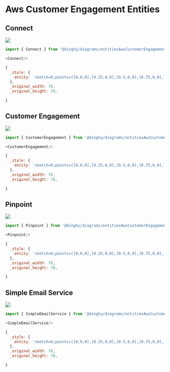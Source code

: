 
# Aws Customer Engagement Entities


## Connect

<Tabs>
  <TabItem value="Preview">

![](./connect.png#drawio)

  </TabItem>
  <TabItem value="Usage">
    
```js
import { Connect } from '@dinghy/diagrams/entitiesAwsCustomerEngagement'

<Connect/>
```

  </TabItem>
  <TabItem value="Definition">
    
```js
{
  _style: {
    entity: 'sketch=0;points=[[0,0,0],[0.25,0,0],[0.5,0,0],[0.75,0,0],[1,0,0],[0,1,0],[0.25,1,0],[0.5,1,0],[0.75,1,0],[1,1,0],[0,0.25,0],[0,0.5,0],[0,0.75,0],[1,0.25,0],[1,0.5,0],[1,0.75,0]];outlineConnect=0;fontColor=#232F3E;gradientColor=#4D72F3;gradientDirection=north;fillColor=#3334B9;strokeColor=#ffffff;dashed=0;verticalLabelPosition=bottom;verticalAlign=top;align=center;html=1;fontSize=12;fontStyle=0;aspect=fixed;shape=mxgraph.aws4.resourceIcon;resIcon=mxgraph.aws4.connect;',
  },
  _original_width: 78,
  _original_height: 78,

}
```

  </TabItem>
</Tabs>


## Customer Engagement

<Tabs>
  <TabItem value="Preview">

![](./customer-engagement.png#drawio)

  </TabItem>
  <TabItem value="Usage">
    
```js
import { CustomerEngagement } from '@dinghy/diagrams/entitiesAwsCustomerEngagement'

<CustomerEngagement/>
```

  </TabItem>
  <TabItem value="Definition">
    
```js
{
  _style: {
    entity: 'sketch=0;points=[[0,0,0],[0.25,0,0],[0.5,0,0],[0.75,0,0],[1,0,0],[0,1,0],[0.25,1,0],[0.5,1,0],[0.75,1,0],[1,1,0],[0,0.25,0],[0,0.5,0],[0,0.75,0],[1,0.25,0],[1,0.5,0],[1,0.75,0]];outlineConnect=0;fontColor=#232F3E;gradientColor=#4D72F3;gradientDirection=north;fillColor=#3334B9;strokeColor=#ffffff;dashed=0;verticalLabelPosition=bottom;verticalAlign=top;align=center;html=1;fontSize=12;fontStyle=0;aspect=fixed;shape=mxgraph.aws4.resourceIcon;resIcon=mxgraph.aws4.customer_engagement;',
  },
  _original_width: 78,
  _original_height: 78,

}
```

  </TabItem>
</Tabs>


## Pinpoint

<Tabs>
  <TabItem value="Preview">

![](./pinpoint.png#drawio)

  </TabItem>
  <TabItem value="Usage">
    
```js
import { Pinpoint } from '@dinghy/diagrams/entitiesAwsCustomerEngagement'

<Pinpoint/>
```

  </TabItem>
  <TabItem value="Definition">
    
```js
{
  _style: {
    entity: 'sketch=0;points=[[0,0,0],[0.25,0,0],[0.5,0,0],[0.75,0,0],[1,0,0],[0,1,0],[0.25,1,0],[0.5,1,0],[0.75,1,0],[1,1,0],[0,0.25,0],[0,0.5,0],[0,0.75,0],[1,0.25,0],[1,0.5,0],[1,0.75,0]];outlineConnect=0;fontColor=#232F3E;gradientColor=#4D72F3;gradientDirection=north;fillColor=#3334B9;strokeColor=#ffffff;dashed=0;verticalLabelPosition=bottom;verticalAlign=top;align=center;html=1;fontSize=12;fontStyle=0;aspect=fixed;shape=mxgraph.aws4.resourceIcon;resIcon=mxgraph.aws4.pinpoint;',
  },
  _original_width: 78,
  _original_height: 78,

}
```

  </TabItem>
</Tabs>


## Simple Email Service

<Tabs>
  <TabItem value="Preview">

![](./simple-email-service.png#drawio)

  </TabItem>
  <TabItem value="Usage">
    
```js
import { SimpleEmailService } from '@dinghy/diagrams/entitiesAwsCustomerEngagement'

<SimpleEmailService/>
```

  </TabItem>
  <TabItem value="Definition">
    
```js
{
  _style: {
    entity: 'sketch=0;points=[[0,0,0],[0.25,0,0],[0.5,0,0],[0.75,0,0],[1,0,0],[0,1,0],[0.25,1,0],[0.5,1,0],[0.75,1,0],[1,1,0],[0,0.25,0],[0,0.5,0],[0,0.75,0],[1,0.25,0],[1,0.5,0],[1,0.75,0]];outlineConnect=0;fontColor=#232F3E;gradientColor=#4D72F3;gradientDirection=north;fillColor=#3334B9;strokeColor=#ffffff;dashed=0;verticalLabelPosition=bottom;verticalAlign=top;align=center;html=1;fontSize=12;fontStyle=0;aspect=fixed;shape=mxgraph.aws4.resourceIcon;resIcon=mxgraph.aws4.simple_email_service;',
  },
  _original_width: 78,
  _original_height: 78,

}
```

  </TabItem>
</Tabs>

